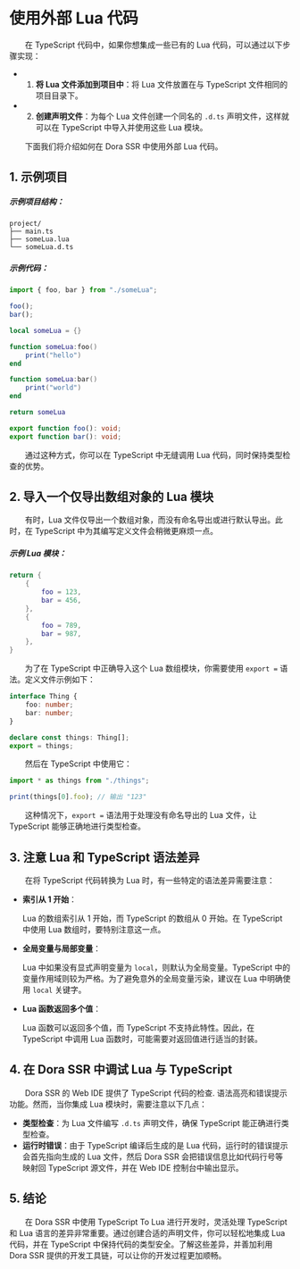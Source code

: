 
# 使用外部 Lua 代码

&emsp;&emsp;在 TypeScript 代码中，如果你想集成一些已有的 Lua 代码，可以通过以下步骤实现：

- 1. **将 Lua 文件添加到项目中**：将 Lua 文件放置在与 TypeScript 文件相同的项目目录下。
- 2. **创建声明文件**：为每个 Lua 文件创建一个同名的 `.d.ts` 声明文件，这样就可以在 TypeScript 中导入并使用这些 Lua 模块。

&emsp;&emsp;下面我们将介绍如何在 Dora SSR 中使用外部 Lua 代码。

## 1. 示例项目

##### 示例项目结构：

```text
project/
├── main.ts
├── someLua.lua
└── someLua.d.ts
```

##### 示例代码：

```ts title="main.ts"
import { foo, bar } from "./someLua";

foo();
bar();
```

```lua title="someLua.lua"
local someLua = {}

function someLua:foo()
	print("hello")
end

function someLua:bar()
	print("world")
end

return someLua
```

```ts title="someLua.d.ts"
export function foo(): void;
export function bar(): void;
```

&emsp;&emsp;通过这种方式，你可以在 TypeScript 中无缝调用 Lua 代码，同时保持类型检查的优势。

## 2. 导入一个仅导出数组对象的 Lua 模块

&emsp;&emsp;有时，Lua 文件仅导出一个数组对象，而没有命名导出或进行默认导出。此时，在 TypeScript 中为其编写定义文件会稍微更麻烦一点。

##### 示例 Lua 模块：

```lua title="things.lua"
return {
	{
		foo = 123,
		bar = 456,
	},
	{
		foo = 789,
		bar = 987,
	},
}
```

&emsp;&emsp;为了在 TypeScript 中正确导入这个 Lua 数组模块，你需要使用 `export =` 语法。定义文件示例如下：

```ts title="things.d.ts"
interface Thing {
	foo: number;
	bar: number;
}

declare const things: Thing[];
export = things;
```

&emsp;&emsp;然后在 TypeScript 中使用它：

```ts title="main.ts"
import * as things from "./things";

print(things[0].foo); // 输出 "123"
```

&emsp;&emsp;这种情况下，`export =` 语法用于处理没有命名导出的 Lua 文件，让 TypeScript 能够正确地进行类型检查。

## 3. 注意 Lua 和 TypeScript 语法差异

&emsp;&emsp;在将 TypeScript 代码转换为 Lua 时，有一些特定的语法差异需要注意：

- **索引从 1 开始**：

	Lua 的数组索引从 1 开始，而 TypeScript 的数组从 0 开始。在 TypeScript 中使用 Lua 数组时，要特别注意这一点。

- **全局变量与局部变量**：

	Lua 中如果没有显式声明变量为 `local`，则默认为全局变量。TypeScript 中的变量作用域则较为严格。为了避免意外的全局变量污染，建议在 Lua 中明确使用 `local` 关键字。

- **Lua 函数返回多个值**：

	Lua 函数可以返回多个值，而 TypeScript 不支持此特性。因此，在 TypeScript 中调用 Lua 函数时，可能需要对返回值进行适当的封装。

## 4. 在 Dora SSR 中调试 Lua 与 TypeScript

&emsp;&emsp;Dora SSR 的 Web IDE 提供了 TypeScript 代码的检查. 语法高亮和错误提示功能。然而，当你集成 Lua 模块时，需要注意以下几点：

- **类型检查**：为 Lua 文件编写 `.d.ts` 声明文件，确保 TypeScript 能正确进行类型检查。
- **运行时错误**：由于 TypeScript 编译后生成的是 Lua 代码，运行时的错误提示会首先指向生成的 Lua 文件，然后 Dora SSR 会把错误信息比如代码行号等映射回 TypeScript 源文件，并在 Web IDE 控制台中输出显示。

## 5. 结论

&emsp;&emsp;在 Dora SSR 中使用 TypeScript To Lua 进行开发时，灵活处理 TypeScript 和 Lua 语言的差异非常重要。通过创建合适的声明文件，你可以轻松地集成 Lua 代码，并在 TypeScript 中保持代码的类型安全。了解这些差异，并善加利用 Dora SSR 提供的开发工具链，可以让你的开发过程更加顺畅。

